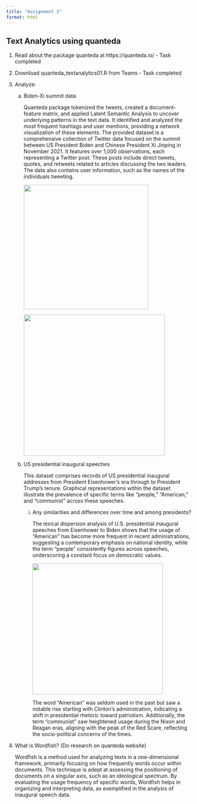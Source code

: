 ---
title: "Assignment 3"
format: html
---

## Text Analytics using quanteda

1.  Read about the package quanteda at https://quanteda.io/ - Task completed

2.  Download quanteda_textanalytics01.R from Teams - Task completed

3.  Analyze:

    a.  Biden-Xi summit data

        Quanteda package tokenized the tweets, created a document-feature matrix, and applied Latent Semantic Analysis to uncover underlying patterns in the text data. It identified and analyzed the most frequent hashtags and user mentions, providing a network visualization of these elements. The provided dataset is a comprehensive collection of Twitter data focused on the summit between US President Biden and Chinese President Xi Jinping in November 2021. It features over 1,000 observations, each representing a Twitter post. These posts include direct tweets, quotes, and retweets related to articles discussing the two leaders. The data also contains user information, such as the names of the individuals tweeting.

        ![](images/Assignment 3a-01.jpg){width="337"}

        ![](images/Assignment3a1-01.png){width="382"}

    b.  US presidential inaugural speeches

        This dataset comprises records of US presidential inaugural addresses from President Eisenhower's era through to President Trump's tenure. Graphical representations within the dataset illustrate the prevalence of specific terms like "people," "American," and "communist" across these speeches.

        i.  Any similarities and differences over time and among presidents?

            The lexical dispersion analysis of U.S. presidential inaugural speeches from Eisenhower to Biden shows that the usage of "American" has become more frequent in recent administrations, suggesting a contemporary emphasis on national identity, while the term "people" consistently figures across speeches, underscoring a constant focus on democratic values.

            ![](images/Assignment 3.jpg){width="354"}

            The word "American" was seldom used in the past but saw a notable rise starting with Clinton's administration, indicating a shift in presidential rhetoric toward patriotism. Additionally, the term "communist" saw heightened usage during the Nixon and Reagan eras, aligning with the peak of the Red Scare, reflecting the socio-political concerns of the times.

4.  What is Wordfish? (Do research on quanteda website)

    Wordfish is a method used for analyzing texts in a one-dimensional framework, primarily focusing on how frequently words occur within documents. This technique is adept at assessing the positioning of documents on a singular axis, such as an ideological spectrum. By evaluating the usage frequency of specific words, Wordfish helps in organizing and interpreting data, as exemplified in the analysis of inaugural speech data.
